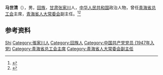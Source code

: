 '''马世清'''（{{bd|1931年|10月|}}），男，[[回族|回族]]，[[甘肃|甘肃]][[张家川|张家川]]人，[[中华人民共和国|中华人民共和国]]政治人物，曾任[[青海省总工会|青海省总工会]]主席，[[青海省人大常委会|青海省人大常委会]]副主任。<ref>{{cite book|title=中囯人名大辞典·现任党政军领导人物卷|author=廖盖隆等编|year=1990|publisher=上海辞书出版社|location=上海|page=}}</ref><ref>{{Cite book|title=中华人民共和国职官志|author=何虎生, 李耀东, 向常福主编|publisher=中国社会出版社|year=2003|isbn=9787800883934|location=北京|pages=}}</ref>

== 参考资料 ==
{{reflist}}

{{中国人物小作品}}

{{Authority control}}
{{DEFAULTSORT:Ma马}}
[[Category:马姓|Shi]]
[[Category:張家川人|Category:張家川人]]
[[Category:回族人|Category:回族人]]
[[Category:中国共产党党员_(1947年入党)|Category:中国共产党党员 (1947年入党)]]
[[Category:青海省总工会主席|Category:青海省总工会主席]]
[[Category:青海省人大常委会副主任|Category:青海省人大常委会副主任]]